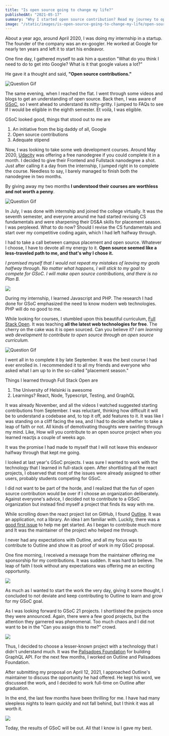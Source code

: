 ```yaml
---
title: "Is open source going to change my life?"
publishedAt: "2021-05-17"
summary: "Why I started open source contribution? Read my journey to open source and GSoC."
image: "/static/images/is-open-source-going-to-change-my-life/open-source-banner.png"
---
```


About a year ago, around April 2020, I was doing my internship in a startup. The founder of the company was an ex-googler. He worked at Google for nearly ten years and left it to start his endeavor.

One fine day, I gathered myself to ask him a question "What do you think I need to do to get into Google? What is it that google values a lot?"

He gave it a thought and said, __"Open source contributions."__

![Question Gif](https://media.giphy.com/media/hSjTnJLpXsfK5Erf84/giphy.gif)

The same evening, when I reached the flat. I went through some videos and blogs to get an understanding of open source. 
Back then, I was aware of [GSoC](https://summerofcode.withgoogle.com/), so I went ahead to understand its nitty-gritty.
I jumped to FAQs to see If I would be eligible in the eighth semester. Et voilà, I was eligible.

GSoC looked good, things that stood out to me are

1. An initiative from the big daddy of all, Google
1. Open source contributions
1. Adequate stipend

Now, I was looking to take some web development courses. 
Around May 2020, [Udacity](https://www.udacity.com/) was offering a free nanodegree if you could complete it in a month. 
I decided to give their Frontend and Fullstack nanodegree a shot. Just after calling it a day from the internship, I jumped right in to complete the course.
Needless to say, I barely managed to finish both the nanodegree in two months.

By giving away my two months __I understood their courses are worthless and not worth a penny__.

![Question Gif](https://media.giphy.com/media/hWGBKil1b9fpR5go1f/giphy.gif)


In July, I was done with internship and joined the college virtually.
It was the seventh semester, and everyone around me had started revising CS fundamentals and were sharpening their DS&A skills for placement season. 
I was perplexed. What to do now? Should I revise the CS fundamentals and start over my competitive coding again, which I had left halfway through.

I had to take a call between campus placement and open source.
Whatever I choose, I have to devote all my energy to it. __Open source seemed like a less-traveled path to me, and that's why I chose it.__

_I promised myself that I would not repeat my mistakes of leaving my goals halfway through. No matter what happens, I will stick to my goal to compete for GSoC. I will make open source contributions, and there is no Plan B._

![](https://media.giphy.com/media/d2ZfqZY5eSCR0rza/giphy.gif)

During my internship, I learned Javascript and PHP. 
The research I had done for GSoC emphasized the need to know modern web technologies. PHP will do no good to me.

While looking for courses, I stumbled upon this beautiful curriculum, [Full Stack Open](https://fullstackopen.com/en).
It was teaching __all the latest web technologies for free__. The cherry on the cake was it is open sourced. 
Can you believe it? _I am learning web development to contribute to open source through an open source curriculum._

![Question Gif](https://media.giphy.com/media/3orif6VNs9bY0L75Ic/giphy.gif)

I went all in to complete it by late September. It was the best course I had ever enrolled in. I recommended it to all my friends and everyone who asked what I am up to in the so-called "placement season."

Things I learned through Full Stack Open are

1. The University of Helsinki is awesome
1. Learnings? React, Node, Typescript, Testing, and GraphQL

It was already November, and all the videos I watched suggested starting contributions from September. I was reluctant, thinking how difficult it will be to understand a codebase and, to top it off, add features to it. It was like I was standing on a cliff facing the sea, and I had to decide whether to take a leap of faith or not. All kinds of demotivating thoughts were swirling through my mind. Like, How will you contribute to an open source project when you learned reactjs a couple of weeks ago.

It was the promise I had made to myself that I will not leave this endeavor halfway through that kept me going.

I looked at last year's GSoC projects. I was sure I wanted to work with the technology that I learned in full-stack open. After shortlisting all the react projects, I observed that most of the issues were already assigned to other users, probably students competing for GSoC.

I did not want to be part of the horde, and I realized that the fun of open source contribution would be over if I choose an organization deliberately. Against everyone's advice, I decided not to contribute to a GSoC organization but instead find myself a project that finds its way with me.

While scrolling down the react project list on GitHub, I found [Outline](https://github.com/outline/outline). It was an application, not a library. An idea I am familiar with. Luckily, there was a [good first issue](https://github.com/outline/outline/issues?q=is%3Aissue+is%3Aopen+label%3A%22good+first+issue%22) to help me get started. As I began to contribute much more and It was the maintainer of the project who helped me through.

I never had any expectations with Outline, and all my focus was to contribute to Outline and show it as proof of work in my GSoC proposal.

One fine morning, I received a message from the maintainer offering me sponsorship for my contributions. It was sudden. It was hard to believe. The leap of faith I took without any expectations was offering me an exciting opportunity.

![](https://media.giphy.com/media/KDtsBk1vqYWbWghFbu/giphy.gif)

As much as I wanted to start the work the very day, giving it some thought, I concluded to not deviate and keep contributing to Outline to learn and grow for my GSoC goal.

As I was looking forward to GSoC 21 projects. I shortlisted the projects once they were announced. Again, there were a few good projects, but the attention they garnered was phenomenal. Too much chaos and I did not want to be in the "Can you assign this to me?" crowd.

![](https://media.giphy.com/media/3o6ZsV0La9mS0gXkNG/giphy.gif)

Thus, I decided to choose a lesser-known project with a technology that I didn't understand much. It was the [Palisadoes Foundation](http://www.palisadoes.org/) for building GraphQL API. For the next few months, I worked on Outline and Palisadoes Foundation.

After submitting my proposal on April 12, 2021, I approached Outline's maintainer to discuss the opportunity he had offered. He kept his word, we discussed the work, and I decided to work full-time on Outline after graduation.

In the end, the last few months have been thrilling for me. I have had many sleepless nights to learn quickly and not fall behind, but I think it was all worth it.

![](https://media.giphy.com/media/IgXGrxwElyt755rSyX/giphy.gif)

Today, the results of GSoC will be out. All that I know is I gave my best.
